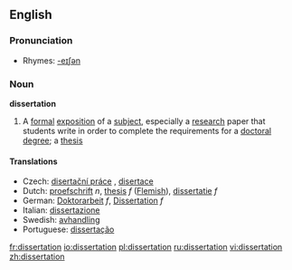==English==

===Pronunciation===
*Rhymes: [[Rhymes:English:-eɪʃǝn|-eɪʃǝn]]

===Noun===
'''dissertation'''

# A [[formal]] [[exposition]] of a [[subject]], especially a [[research]] paper that students write in order to complete the requirements for a [[doctoral]] [[degree]]; a [[thesis]]

====Translations====
*Czech: [[disertační práce]] {{f}}, [[disertace]] {{f}}
*Dutch: [[proefschrift]] ''n'', [[thesis]] ''f'' ([[Flemish]]), [[dissertatie]] ''f''
*German: [[Doktorarbeit]] ''f'', [[Dissertation]] ''f''
*Italian: [[dissertazione]]
*Swedish: [[avhandling]]
*Portuguese: [[dissertação]]

[[fr:dissertation]]
[[io:dissertation]]
[[pl:dissertation]]
[[ru:dissertation]]
[[vi:dissertation]]
[[zh:dissertation]]